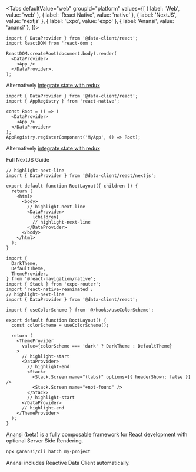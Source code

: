
<Tabs
defaultValue="web"
groupId="platform"
values={[
{ label: 'Web', value: 'web' },
{ label: 'React Native', value: 'native' },
{ label: 'NextJS', value: 'nextjs' },
{ label: 'Expo', value: 'expo' },
{ label: 'Anansi', value: 'anansi' },
]}>

<TabItem value="web">

```tsx title="index.tsx"
import { DataProvider } from '@data-client/react';
import ReactDOM from 'react-dom';

ReactDOM.createRoot(document.body).render(
  <DataProvider>
    <App />
  </DataProvider>,
);
```

Alternatively [integrate state with redux](../guides/redux.md)

</TabItem>

<TabItem value="native">

```tsx title="index.tsx"
import { DataProvider } from '@data-client/react';
import { AppRegistry } from 'react-native';

const Root = () => (
  <DataProvider>
    <App />
  </DataProvider>
);
AppRegistry.registerComponent('MyApp', () => Root);
```

Alternatively [integrate state with redux](../guides/redux.md)

</TabItem>

<TabItem value="nextjs">

<p style={{textAlign: 'center'}}>
<Link className="button button--primary" to="../guides/ssr#nextjs">Full NextJS Guide</Link>
</p>

```tsx title="app/layout.tsx"
// highlight-next-line
import { DataProvider } from '@data-client/react/nextjs';

export default function RootLayout({ children }) {
  return (
    <html>
      <body>
        // highlight-next-line
        <DataProvider>
          {children}
          // highlight-next-line
        </DataProvider>
      </body>
    </html>
  );
}
```

</TabItem>
<TabItem value="expo">

```tsx title="app/_layout.tsx"
import {
  DarkTheme,
  DefaultTheme,
  ThemeProvider,
} from '@react-navigation/native';
import { Stack } from 'expo-router';
import 'react-native-reanimated';
// highlight-next-line
import { DataProvider } from '@data-client/react';

import { useColorScheme } from '@/hooks/useColorScheme';

export default function RootLayout() {
  const colorScheme = useColorScheme();

  return (
    <ThemeProvider
      value={colorScheme === 'dark' ? DarkTheme : DefaultTheme}
    >
      // highlight-start
      <DataProvider>
        // highlight-end
        <Stack>
          <Stack.Screen name="(tabs)" options={{ headerShown: false }} />
          <Stack.Screen name="+not-found" />
        </Stack>
        // highlight-start
      </DataProvider>
      // highlight-end
    </ThemeProvider>
  );
}
```

</TabItem>

<TabItem value="anansi">

[Anansi](https://github.com/ntucker/anansi) (beta) is a fully composable framework for React development with optional
Server Side Rendering.

```bash title="bash"
npx @anansi/cli hatch my-project
```

Anansi includes Reactive Data Client automatically.

</TabItem>
</Tabs>
